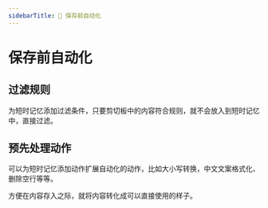 ```yaml
---
sidebarTitle: 🔧 保存前自动化
---
```


# 保存前自动化

## 过滤规则

为短时记忆添加过滤条件，只要剪切板中的内容符合规则，就不会放入到短时记忆中，直接过滤。

## 预先处理动作

可以为短时记忆添加动作扩展自动化的动作，比如大小写转换，中文文案格式化、删除空行等等。

方便在内容存入之际，就将内容转化成可以直接使用的样子。


